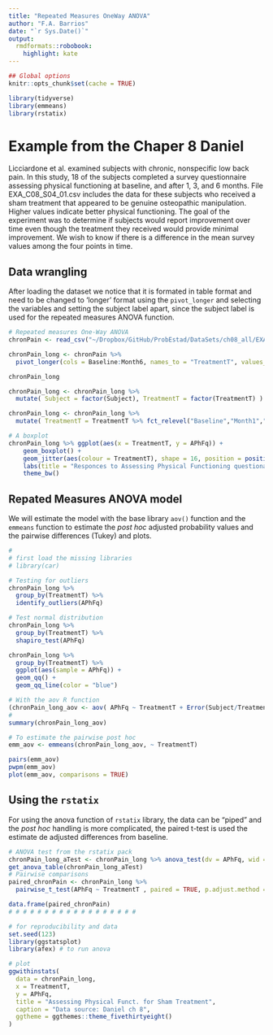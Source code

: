 ```yaml
---
title: "Repeated Measures OneWay ANOVA"
author: "F.A. Barrios"
date: "`r Sys.Date()`"
output:
  rmdformats::robobook:
    highlight: kate
---
```

```r
## Global options
knitr::opts_chunk$set(cache = TRUE)
```

```r
library(tidyverse)
library(emmeans)
library(rstatix)
```

# Example from the Chaper 8 Daniel  
Licciardone et al. examined subjects with chronic, nonspecific low back pain. In this study, 18 of the subjects completed a survey questionnaire assessing physical functioning at baseline, and after 1, 3, and 6 months. File EXA_C08_S04_01.csv includes the data for these subjects who received a sham treatment that appeared to be genuine osteopathic manipulation. Higher values indicate better physical functioning. The goal of the experiment was to determine if subjects would report improvement over time even though the treatment they received would provide minimal improvement. We wish to know if there is a difference in the mean survey values among the four points in time.  

## Data wrangling  
After loading the dataset we notice that it is formated in table format and need to be changed to 'longer' format using the `pivot_longer` and selecting the variables and setting the subject label apart, since the subject label is used for the repeated measures ANOVA function.    

```r
# Repeated measures One-Way ANOVA
chronPain <- read_csv("~/Dropbox/GitHub/ProbEstad/DataSets/ch08_all/EXA_C08_S04_01.csv", col_names = TRUE, show_col_types = FALSE)

chronPain_long <- chronPain %>%
  pivot_longer(cols = Baseline:Month6, names_to = "TreatmentT", values_to = "APhFq")

chronPain_long

chronPain_long <- chronPain_long %>%
  mutate( Subject = factor(Subject), TreatmentT = factor(TreatmentT) )

chronPain_long <- chronPain_long %>%
  mutate( TreatmentT = TreatmentT %>% fct_relevel("Baseline","Month1","Month3","Month6") )

# A boxplot
chronPain_long %>% ggplot(aes(x = TreatmentT, y = APhFq)) +
    geom_boxplot() +
    geom_jitter(aes(colour = TreatmentT), shape = 16, position = position_jitter(seed = 123)) +
    labs(title = "Responces to Assessing Physical Functioning questionaire (APhFq)") +
    theme_bw()

```

## Repated Measures ANOVA model  
We will estimate the model with the base library `aov()` function and the `emmeans` function to estimate the *post hoc* adjusted probability values and the pairwise differences (Tukey) and plots.     

```r
#
# first load the missing libraries
# library(car)

# Testing for outliers
chronPain_long %>% 
  group_by(TreatmentT) %>% 
  identify_outliers(APhFq)

# Test normal distribution
chronPain_long %>% 
  group_by(TreatmentT) %>% 
  shapiro_test(APhFq)

chronPain_long %>% 
  group_by(TreatmentT) %>% 
  ggplot(aes(sample = APhFq)) +
  geom_qq() +
  geom_qq_line(color = "blue")

# With the aov R function
(chronPain_long_aov <- aov( APhFq ~ TreatmentT + Error(Subject/TreatmentT), data = chronPain_long ))
#
summary(chronPain_long_aov)

# To estimate the pairwise post hoc
emm_aov <- emmeans(chronPain_long_aov, ~ TreatmentT)

pairs(emm_aov)
pwpm(emm_aov)
plot(emm_aov, comparisons = TRUE)
```

## Using the `rstatix`  
For using the anova function of `rstatix` library, the data can be "piped" and the *post hoc* handling is more complicated, the paired t-test is used the estimate de adjusted differences from baseline.  

```r

# ANOVA test from the rstatix pack
chronPain_long_aTest <- chronPain_long %>% anova_test(dv = APhFq, wid = Subject, within = TreatmentT)
get_anova_table(chronPain_long_aTest)
# Pairwise comparisons
paired_chronPain <- chronPain_long %>% 
  pairwise_t_test(APhFq ~ TreatmentT , paired = TRUE, p.adjust.method = "bonferroni")

data.frame(paired_chronPain)
# # # # # # # # # # # # # # # # # # 

# for reproducibility and data
set.seed(123)
library(ggstatsplot)
library(afex) # to run anova

# plot
ggwithinstats(
  data = chronPain_long,
  x = TreatmentT,
  y = APhFq,
  title = "Assessing Physical Funct. for Sham Treatment",
  caption = "Data source: Daniel ch 8",
  ggtheme = ggthemes::theme_fivethirtyeight()
)
```
